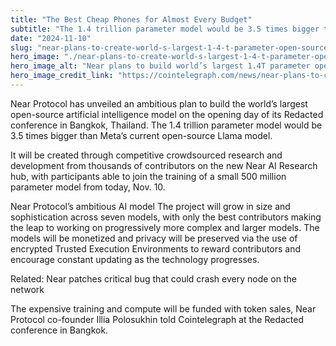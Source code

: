 ```yaml
---
title: "The Best Cheap Phones for Almost Every Budget"
subtitle: "The 1.4 trillion parameter model would be 3.5 times bigger than Meta’s current open-source Llama model."
date: "2024-11-10"
slug: "near-plans-to-create-world-s-largest-1-4-t-parameter-open-source-ai-model"
hero_image: "./near-plans-to-create-world-s-largest-1-4-t-parameter-open-source-ai-model.jpg"
hero_image_alt: "Near plans to build world’s largest 1.4T parameter open-source AI model"
hero_image_credit_link: "https://cointelegraph.com/news/near-plans-to-create-world-s-largest-1-4-t-parameter-open-source-ai-model?utm_source=tldrai"
---
```


Near Protocol has unveiled an ambitious plan to build the world’s largest open-source artificial intelligence model on the opening day of its Redacted conference in Bangkok, Thailand. The 1.4 trillion parameter model would be 3.5 times bigger than Meta’s current open-source Llama model.

It will be created through competitive crowdsourced research and development from thousands of contributors on the new Near AI Research hub, with participants able to join the training of a small 500 million parameter model from today, Nov. 10.

Near Protocol’s ambitious AI model
The project will grow in size and sophistication across seven models, with only the best contributors making the leap to working on progressively more complex and larger models. The models will be monetized and privacy will be preserved via the use of encrypted Trusted Execution Environments to reward contributors and encourage constant updating as the technology progresses.

Related: Near patches critical bug that could crash every node on the network

The expensive training and compute will be funded with token sales, Near Protocol co-founder Illia Polosukhin told Cointelegraph at the Redacted conference in Bangkok.